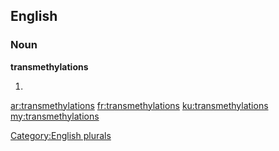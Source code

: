 ==English==

===Noun===
'''transmethylations'''

# {{plural of|[[transmethylation]]}}

[[Category:English plurals]]

[[ar:transmethylations]]
[[fr:transmethylations]]
[[ku:transmethylations]]
[[my:transmethylations]]